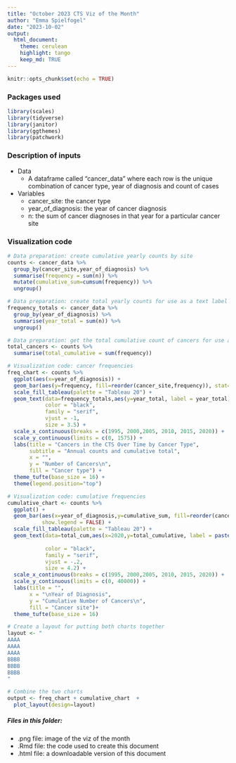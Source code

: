 ```yaml
---
title: "October 2023 CTS Viz of the Month"
author: "Emma Spielfogel"
date: "2023-10-02"
output:
  html_document:
    theme: cerulean
    highlight: tango
    keep_md: TRUE
---
```


```r
knitr::opts_chunk$set(echo = TRUE)
```

### Packages used
```r
library(scales)
library(tidyverse)
library(janitor)
library(ggthemes)
library(patchwork)
```

### Description of inputs

* Data
    + A dataframe called "cancer_data" where each row is the unique combination of cancer type, year of diagnosis and count of cases

* Variables
    + cancer_site: the cancer type
    + year_of_diagnosis: the year of cancer diagnosis
    + n: the sum of cancer diagnoses in that year for a particular cancer site

### Visualization code
```r
# Data preparation: create cumulative yearly counts by site
counts <- cancer_data %>%
  group_by(cancer_site,year_of_diagnosis) %>% 
  summarise(frequency = sum(n)) %>%
  mutate(cumulative_sum=cumsum(frequency)) %>% 
  ungroup()

# Data preparation: create total yearly counts for use as a text label
frequency_totals <- cancer_data %>% 
  group_by(year_of_diagnosis) %>% 
  summarise(year_total = sum(n)) %>% 
  ungroup()

# Data preparation: get the total cumulative count of cancers for use as a text label
total_cancers <- counts %>% 
  summarise(total_cumulative = sum(frequency))

# Visualization code: cancer frequencies
freq_chart <- counts %>% 
  ggplot(aes(x=year_of_diagnosis)) +
  geom_bar(aes(y=frequency, fill=reorder(cancer_site,frequency)), stat="identity") +
  scale_fill_tableau(palette = "Tableau 20") +
  geom_text(data=frequency_totals,aes(y=year_total, label = year_total),
            color = "black",
            family = "serif",
            vjust = -1,
            size = 3.5) +
  scale_x_continuous(breaks = c(1995, 2000,2005, 2010, 2015, 2020)) +
  scale_y_continuous(limits = c(0, 1575)) +
  labs(title = "Cancers in the CTS Over Time by Cancer Type",
       subtitle = "Annual counts and cumulative total",
       x = "",
       y = "Number of Cancers\n",
       fill = "Cancer type") +
  theme_tufte(base_size = 16) +
  theme(legend.position="top")

# Visualization code: cumulative frequencies
cumulative_chart <- counts %>% 
  ggplot() +
  geom_bar(aes(x=year_of_diagnosis,y=cumulative_sum, fill=reorder(cancer_site,cumulative_sum)), stat="identity",
           show.legend = FALSE) +
  scale_fill_tableau(palette = "Tableau 20") +
  geom_text(data=total_cum,aes(x=2020,y=total_cumulative, label = paste0(comma(total_cumulative),
                                                                         "\ntotal cancers")),
            color = "black",
            family = "serif",
            vjust = -.2,
            size = 4.2) +
  scale_x_continuous(breaks = c(1995, 2000,2005, 2010, 2015, 2020)) +
  scale_y_continuous(limits = c(0, 40000)) +
  labs(title = "",
       x = "\nYear of Diagnosis",
       y = "Cumulative Number of Cancers\n",
       fill = "Cancer site")+
  theme_tufte(base_size = 16)

# Create a layout for putting both charts together
layout <- "
AAAA
AAAA
AAAA
BBBB
BBBB
BBBB
"

# Combine the two charts
output <- freq_chart + cumulative_chart  +
  plot_layout(design=layout)
```

##### Files in this folder:

- .png file: image of the viz of the month
- .Rmd file: the code used to create this document
- .html file: a downloadable version of this document